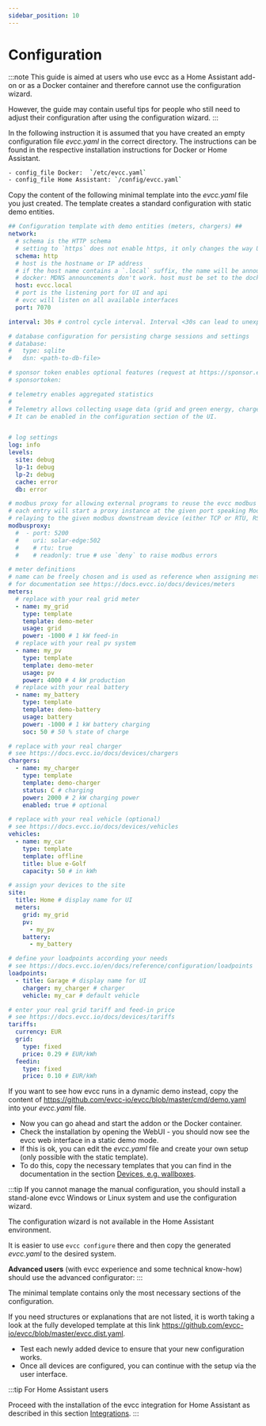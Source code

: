 ```yaml
---
sidebar_position: 10
---
```


# Configuration

:::note
This guide is aimed at users who use evcc as a Home Assistant add-on or as a Docker container and therefore cannot use the configuration wizard.

However, the guide may contain useful tips for people who still need to adjust their configuration after using the configuration wizard.
:::

In the following instruction it is assumed that you have created an empty configuration file _evcc.yaml_ in the correct directory.
The instructions can be found in the respective installation instructions for Docker or Home Assistant.


```sh
- config_file Docker:  `/etc/evcc.yaml`
- config_file Home Assistant: `/config/evcc.yaml`
```

Copy the content of the following minimal template into the _evcc.yaml_ file you just created.
The template creates a standard configuration with static demo entities.

```yaml
## Configuration template with demo entities (meters, chargers) ##
network:
  # schema is the HTTP schema
  # setting to `https` does not enable https, it only changes the way URLs are generated
  schema: http
  # host is the hostname or IP address
  # if the host name contains a `.local` suffix, the name will be announced on MDNS
  # docker: MDNS announcements don't work. host must be set to the docker host's name.
  host: evcc.local
  # port is the listening port for UI and api
  # evcc will listen on all available interfaces
  port: 7070

interval: 30s # control cycle interval. Interval <30s can lead to unexpected behavior, see https://docs.evcc.io/docs/reference/configuration/interval

# database configuration for persisting charge sessions and settings
# database:
#   type: sqlite
#   dsn: <path-to-db-file>

# sponsor token enables optional features (request at https://sponsor.evcc.io)
# sponsortoken:

# telemetry enables aggregated statistics
#
# Telemetry allows collecting usage data (grid and green energy, charge power).
# It can be enabled in the configuration section of the UI.


# log settings
log: info
levels:
  site: debug
  lp-1: debug
  lp-2: debug
  cache: error
  db: error

# modbus proxy for allowing external programs to reuse the evcc modbus connection
# each entry will start a proxy instance at the given port speaking Modbus TCP and
# relaying to the given modbus downstream device (either TCP or RTU, RS485 or TCP)
modbusproxy:
  #  - port: 5200
  #    uri: solar-edge:502
  #    # rtu: true
  #    # readonly: true # use `deny` to raise modbus errors

# meter definitions
# name can be freely chosen and is used as reference when assigning meters to site and loadpoints
# for documentation see https://docs.evcc.io/docs/devices/meters
meters:
  # replace with your real grid meter
  - name: my_grid
    type: template
    template: demo-meter
    usage: grid
    power: -1000 # 1 kW feed-in
  # replace with your real pv system
  - name: my_pv
    type: template
    template: demo-meter
    usage: pv
    power: 4000 # 4 kW production
  # replace with your real battery
  - name: my_battery
    type: template
    template: demo-battery
    usage: battery
    power: -1000 # 1 kW battery charging
    soc: 50 # 50 % state of charge

# replace with your real charger
# see https://docs.evcc.io/docs/devices/chargers
chargers:
  - name: my_charger
    type: template
    template: demo-charger
    status: C # charging
    power: 2000 # 2 kW charging power
    enabled: true # optional

# replace with your real vehicle (optional)
# see https://docs.evcc.io/docs/devices/vehicles
vehicles:
  - name: my_car
    type: template
    template: offline
    title: blue e-Golf
    capacity: 50 # in kWh

# assign your devices to the site
site:
  title: Home # display name for UI
  meters:
    grid: my_grid
    pv:
      - my_pv
    battery:
      - my_battery

# define your loadpoints according your needs
# see https://docs.evcc.io/en/docs/reference/configuration/loadpoints
loadpoints:
  - title: Garage # display name for UI
    charger: my_charger # charger
    vehicle: my_car # default vehicle

# enter your real grid tariff and feed-in price
# see https://docs.evcc.io/docs/devices/tariffs
tariffs:
  currency: EUR
  grid:
    type: fixed
    price: 0.29 # EUR/kWh
  feedin:
    type: fixed
    price: 0.10 # EUR/kWh
```

If you want to see how evcc runs in a dynamic demo instead,
copy the content of https://github.com/evcc-io/evcc/blob/master/cmd/demo.yaml into your _evcc.yaml_ file.

- Now you can go ahead and start the addon or the Docker container.
- Check the installation by opening the WebUI - you should now see the evcc web interface in a static demo mode.
- If this is ok, you can edit the _evcc.yaml_ file and create your own setup (only possible with the static template).
- To do this, copy the necessary templates that you can find in the documentation in the section [Devices, e.g. wallboxes](../devices/chargers).

:::tip
If you cannot manage the manual configuration, you should install a stand-alone evcc Windows or Linux system and use the configuration wizard.

The configuration wizard is not available in the Home Assistant environment.

It is easier to use `evcc configure` there and then copy the generated _evcc.yaml_ to the desired system.

**Advanced users** (with evcc experience and some technical know-how) should use the advanced configurator:
:::

The minimal template contains only the most necessary sections of the configuration.

If you need structures or explanations that are not listed, it is worth taking a look at the fully developed template at this
link https://github.com/evcc-io/evcc/blob/master/evcc.dist.yaml.


- Test each newly added device to ensure that your new configuration works.
- Once all devices are configured, you can continue with the setup via the user interface.

:::tip
For Home Assistant users

Proceed with the installation of the evcc integration for Home Assistant as described in this section [Integrations](../integrations/home-assistant).
:::
